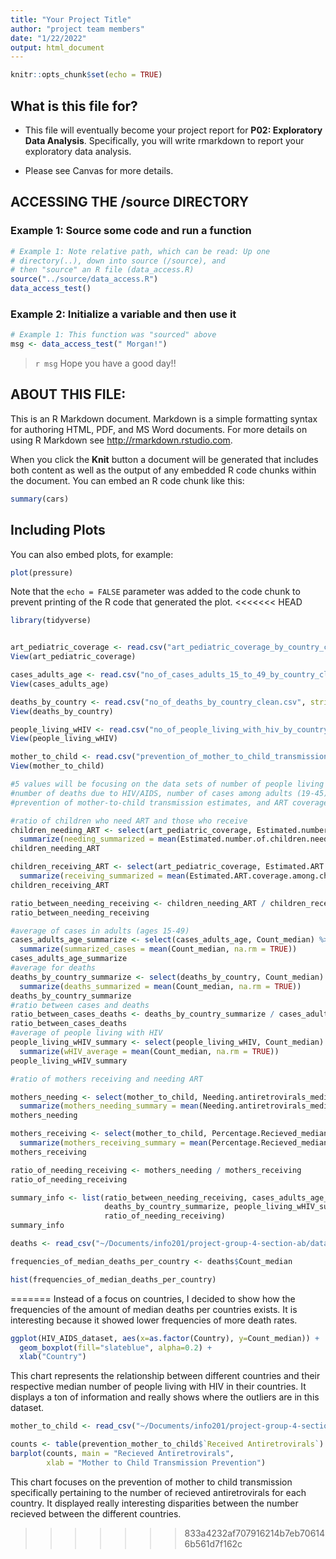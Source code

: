 ```yaml
---
title: "Your Project Title"
author: "project team members"
date: "1/22/2022"
output: html_document
---
```


```r
knitr::opts_chunk$set(echo = TRUE)
```

## What is this file for?

* This file will eventually become your project report for **P02: Exploratory Data Analysis**. Specifically, you will write rmarkdown to report your exploratory data analysis.

* Please see Canvas for more details.

## ACCESSING THE /source DIRECTORY
### Example 1: Source some code and run a function
```r
# Example 1: Note relative path, which can be read: Up one
# directory(..), down into source (/source), and 
# then "source" an R file (data_access.R)
source("../source/data_access.R")
data_access_test()
```

### Example 2: Initialize a variable and then use it
```r
# Example 1: This function was "sourced" above
msg <- data_access_test(" Morgan!")
```

> `r msg` Hope you have a good day!! 

## ABOUT THIS FILE: 

This is an R Markdown document. Markdown is a simple formatting syntax for authoring HTML, PDF, and MS Word documents. For more details on using R Markdown see <http://rmarkdown.rstudio.com>.

When you click the **Knit** button a document will be generated that includes both content as well as the output of any embedded R code chunks within the document. You can embed an R code chunk like this:

```r
summary(cars)
```

## Including Plots

You can also embed plots, for example:

```r
plot(pressure)
```

Note that the `echo = FALSE` parameter was added to the code chunk to prevent printing of the R code that generated the plot.
<<<<<<< HEAD

```r
library(tidyverse)


art_pediatric_coverage <- read.csv("art_pediatric_coverage_by_country_clean.csv", stringsAsFactors = FALSE)
View(art_pediatric_coverage)

cases_adults_age <- read.csv("no_of_cases_adults_15_to_49_by_country_clean (2).csv", stringsAsFactors = FALSE)
View(cases_adults_age)

deaths_by_country <- read.csv("no_of_deaths_by_country_clean.csv", stringsAsFactors = FALSE)
View(deaths_by_country)

people_living_wHIV <- read.csv("no_of_people_living_with_hiv_by_country_clean (3).csv", stringsAsFactors = FALSE)
View(people_living_wHIV)

mother_to_child <- read.csv("prevention_of_mother_to_child_transmission_by_country_clean (2).csv", stringsAsFactors = FALSE)
View(mother_to_child)

#5 values will be focusing on the data sets of number of people living with HIV/AIDS,
#number of deaths due to HIV/AIDS, number of cases among adults (19-45), 
#prevention of mother-to-child transmission estimates, and ART coverage among children estimates.

#ratio of children who need ART and those who receive
children_needing_ART <- select(art_pediatric_coverage, Estimated.number.of.children.needing.ART.based.on.WHO.methods_median) %>% 
  summarize(needing_summarized = mean(Estimated.number.of.children.needing.ART.based.on.WHO.methods_median, na.rm = TRUE))
children_needing_ART

children_receiving_ART <- select(art_pediatric_coverage, Estimated.ART.coverage.among.children...._median) %>% 
  summarize(receiving_summarized = mean(Estimated.ART.coverage.among.children...._median, na.rm = TRUE))
children_receiving_ART

ratio_between_needing_receiving <- children_needing_ART / children_receiving_ART
ratio_between_needing_receiving

#average of cases in adults (ages 15-49)
cases_adults_age_summarize <- select(cases_adults_age, Count_median) %>%
  summarize(summarized_cases = mean(Count_median, na.rm = TRUE))  
cases_adults_age_summarize
#average for deaths
deaths_by_country_summarize <- select(deaths_by_country, Count_median) %>% 
  summarize(deaths_summarized = mean(Count_median, na.rm = TRUE))
deaths_by_country_summarize
#ratio between cases and deaths 
ratio_between_cases_deaths <- deaths_by_country_summarize / cases_adults_age_summarize
ratio_between_cases_deaths
#average of people living with HIV
people_living_wHIV_summary <- select(people_living_wHIV, Count_median) %>% 
  summarize(wHIV_average = mean(Count_median, na.rm = TRUE))
people_living_wHIV_summary

#ratio of mothers receiving and needing ART

mothers_needing <- select(mother_to_child, Needing.antiretrovirals_median) %>%
  summarize(mothers_needing_summary = mean(Needing.antiretrovirals_median, na.rm = TRUE))
mothers_needing

mothers_receiving <- select(mother_to_child, Percentage.Recieved_median) %>% 
  summarize(mothers_receiving_summary = mean(Percentage.Recieved_median, na.rm = TRUE))
mothers_receiving

ratio_of_needing_receiving <- mothers_needing / mothers_receiving
ratio_of_needing_receiving

summary_info <- list(ratio_between_needing_receiving, cases_adults_age_summarize,
                     deaths_by_country_summarize, people_living_wHIV_summary,
                     ratio_of_needing_receiving)
summary_info

```

```r
deaths <- read_csv("~/Documents/info201/project-group-4-section-ab/data/no_of_deaths_by_country_clean.csv")

frequencies_of_median_deaths_per_country <- deaths$Count_median

hist(frequencies_of_median_deaths_per_country)

```
=======
Instead of a focus on countries, I decided to show how the frequencies of the amount of median deaths per countries exists. It is interesting because it showed lower frequencies of more death rates.

```r
ggplot(HIV_AIDS_dataset, aes(x=as.factor(Country), y=Count_median)) + 
  geom_boxplot(fill="slateblue", alpha=0.2) + 
  xlab("Country")
```
This chart represents the relationship between different countries and their respective median number of people living with HIV in their countries. It displays a ton of information and really shows where the outliers are in this dataset.

```r
mother_to_child <- read_csv("~/Documents/info201/project-group-4-section-ab/data/prevention_mother_to_child.csv")

counts <- table(prevention_mother_to_child$`Received Antiretrovirals`)
barplot(counts, main = "Recieved Antiretrovirals",
        xlab = "Mother to Child Transmission Prevention")

```

This chart focuses on the prevention of mother to child transmission specifically pertaining to the number of recieved antiretrovirals for each country. It displayed really interesting disparities between the number recieved between the different countries.

>>>>>>> 833a4232af707916214b7eb706146b561d7f162c
